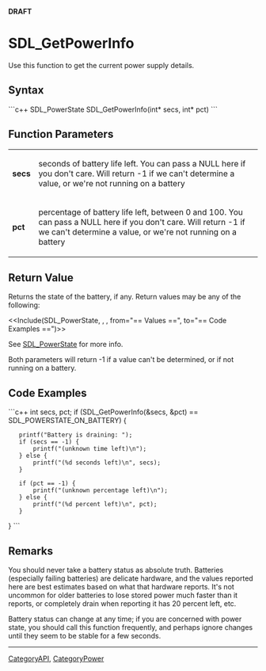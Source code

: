 <!-- pragma section-numbers off -->
<!-- pragma disable-camelcase -->
'''DRAFT'''

= SDL_GetPowerInfo =
Use this function to get the current power supply details.


== Syntax ==
```c++
SDL_PowerState SDL_GetPowerInfo(int* secs, int* pct)
```

== Function Parameters ==
{|
|'''secs'''
|seconds of battery life left. You can pass a NULL here if you don't care. Will return -1 if we can't determine a value, or we're not running on a battery
|-
|'''pct'''
|percentage of battery life left, between 0 and 100. You can pass a NULL here if you don't care. Will return -1 if we can't determine a value, or we're not running on a battery
|}

== Return Value ==
Returns the state of the battery, if any.  Return values may be any of the following:

<<Include(SDL_PowerState, , , from="== Values ==", to="== Code Examples ==")>>

See [[SDL_PowerState]] for more info.

Both parameters will return -1 if a value can't be determined, or if not running on a battery.

== Code Examples ==
```c++
int secs, pct; 
if (SDL_GetPowerInfo(&secs, &pct) == SDL_POWERSTATE_ON_BATTERY) {
    printf("Battery is draining: ");
    if (secs == -1) {
        printf("(unknown time left)\n");
    } else {
        printf("(%d seconds left)\n", secs);
    }

    if (pct == -1) {
        printf("(unknown percentage left)\n");
    } else {
        printf("(%d percent left)\n", pct);
    }
}
```

== Remarks ==
You should never take a battery status as absolute truth. Batteries (especially failing batteries) are delicate hardware, and the values reported here are best estimates based on what that hardware reports. It's not uncommon for older batteries to lose stored power much faster than it reports, or completely drain when reporting it has 20 percent left, etc.

Battery status can change at any time; if you are concerned with power state, you should call this function frequently, and perhaps ignore changes until they seem to be stable for a few seconds.

----
[[CategoryAPI]], [[CategoryPower]]
